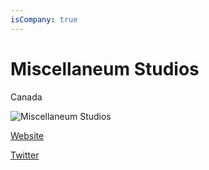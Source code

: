 ```yaml
---
isCompany: true
---
```


# Miscellaneum Studios

<Location>

Canada

</Location>

![Miscellaneum Studios](https://pbs.twimg.com/profile_images/561001273886257152/bYjcsc0e_400x400.jpeg)

<Website>

[Website](https://miscellaneumstudios.com)

[Twitter](https://twitter.com/misc_studios)

</Website>
